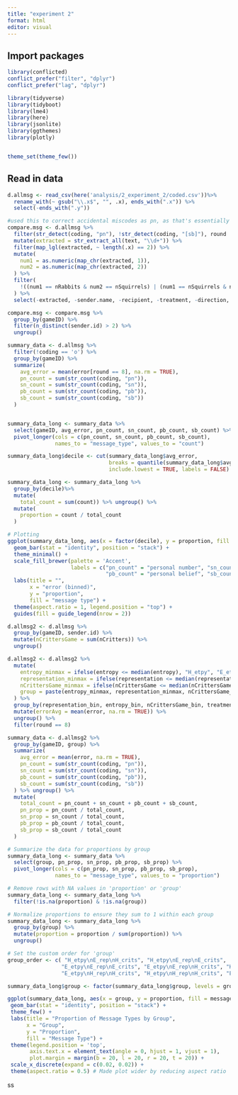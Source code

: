 ```yaml
---
title: "experiment 2"
format: html
editor: visual
---
```


## Import packages

```r
library(conflicted)  
conflict_prefer("filter", "dplyr")
conflict_prefer("lag", "dplyr")

library(tidyverse)
library(tidyboot)
library(lme4)
library(here)
library(jsonlite)
library(ggthemes)
library(plotly)


theme_set(theme_few())
```

## Read in data

```r

d.allmsg <- read_csv(here('analysis/2_experiment_2/coded.csv'))%>%
  rename_with(~ gsub("\\.x$", "", .x), ends_with(".x")) %>%
  select(-ends_with(".y"))

```

```r
#used this to correct accidental miscodes as pn, as that's essentially the default msg
compare.msg <- d.allmsg %>%
  filter(str_detect(coding, "pn"), !str_detect(coding, "[sb]"), round != 1) %>%
  mutate(extracted = str_extract_all(text, "\\d+")) %>%
  filter(map_lgl(extracted, ~ length(.x) == 2)) %>%
  mutate(
    num1 = as.numeric(map_chr(extracted, 1)),
    num2 = as.numeric(map_chr(extracted, 2))
  ) %>%
  filter(
    !((num1 == nRabbits & num2 == nSquirrels) | (num1 == nSquirrels & num2 == nRabbits)), 
  ) %>%
  select(-extracted, -sender.name, -recipient, -treatment, -direction, -guess, -confidence)

compare.msg <- compare.msg %>%
  group_by(gameID) %>%
  filter(n_distinct(sender.id) > 2) %>%
  ungroup()
```

```r
summary_data <- d.allmsg %>%
  filter(!coding == 'o') %>%
  group_by(gameID) %>%
  summarize(
    avg_error = mean(error[round == 8], na.rm = TRUE),
    pn_count = sum(str_count(coding, "pn")),
    sn_count = sum(str_count(coding, "sn")),
    pb_count = sum(str_count(coding, "pb")),
    sb_count = sum(str_count(coding, "sb"))
  ) 


summary_data_long <- summary_data %>%
  select(gameID, avg_error, pn_count, sn_count, pb_count, sb_count) %>%
  pivot_longer(cols = c(pn_count, sn_count, pb_count, sb_count), 
               names_to = "message_type", values_to = "count")

summary_data_long$decile <- cut(summary_data_long$avg_error, 
                                breaks = quantile(summary_data_long$avg_error, probs = seq(0, 1, 0.2), na.rm = TRUE), 
                                include.lowest = TRUE, labels = FALSE)

summary_data_long <- summary_data_long %>%
  group_by(decile)%>% 
  mutate(
    total_count = sum(count)) %>% ungroup() %>%
  mutate(
    proportion = count / total_count
  ) 

# Plotting
ggplot(summary_data_long, aes(x = factor(decile), y = proportion, fill = message_type)) +
  geom_bar(stat = "identity", position = "stack") +
  theme_minimal() +
  scale_fill_brewer(palette = 'Accent', 
                    labels = c("pn_count" = "personal number", "sn_count" = "social number",
                               "pb_count" = "personal belief", "sb_count" = "social belief")) +
  labs(title = "",
       x = "error (binned)",
       y = "proportion",
       fill = "message type") +
  theme(aspect.ratio = 1, legend.position = "top") +
  guides(fill = guide_legend(nrow = 2))

```

```r
d.allmsg2 <- d.allmsg %>%
  group_by(gameID, sender.id) %>%
  mutate(nCrittersGame = sum(nCritters)) %>%
  ungroup()

d.allmsg2 <- d.allmsg2 %>% 
  mutate(
    entropy_minmax = ifelse(entropy <= median(entropy), "H_etpy", "E_etpy"),
    representation_minmax = ifelse(representation <= median(representation), "E_rep", "H_rep"),
    nCrittersGame_minmax = ifelse(nCrittersGame <= median(nCrittersGame), "H_crits", "E_crits"),
    group = paste(entropy_minmax, representation_minmax, nCrittersGame_minmax, sep = "\n")
  ) %>%
  group_by(representation_bin, entropy_bin, nCrittersGame_bin, treatment) %>%
  mutate(errorAvg = mean(error, na.rm = TRUE)) %>% 
  ungroup() %>% 
  filter(round == 8)

summary_data <- d.allmsg2 %>%
  group_by(gameID, group) %>%
  summarize(
    avg_error = mean(error, na.rm = TRUE),
    pn_count = sum(str_count(coding, "pn")),
    sn_count = sum(str_count(coding, "sn")),
    pb_count = sum(str_count(coding, "pb")),
    sb_count = sum(str_count(coding, "sb"))
  ) %>% ungroup() %>%
  mutate(
    total_count = pn_count + sn_count + pb_count + sb_count,
    pn_prop = pn_count / total_count,
    sn_prop = sn_count / total_count,
    pb_prop = pb_count / total_count,
    sb_prop = sb_count / total_count
  )

# Summarize the data for proportions by group
summary_data_long <- summary_data %>%
  select(group, pn_prop, sn_prop, pb_prop, sb_prop) %>%
  pivot_longer(cols = c(pn_prop, sn_prop, pb_prop, sb_prop), 
               names_to = "message_type", values_to = "proportion")

# Remove rows with NA values in 'proportion' or 'group'
summary_data_long <- summary_data_long %>%
  filter(!is.na(proportion) & !is.na(group))

# Normalize proportions to ensure they sum to 1 within each group
summary_data_long <- summary_data_long %>%
  group_by(group) %>%
  mutate(proportion = proportion / sum(proportion)) %>%
  ungroup()

# Set the custom order for 'group'
group_order <- c( "H_etpy\nE_rep\nH_crits", "H_etpy\nE_rep\nE_crits",
                 "E_etpy\nE_rep\nE_crits", "E_etpy\nE_rep\nH_crits", "H_etpy\nH_rep\nE_crits",
                 "E_etpy\nH_rep\nH_crits", "H_etpy\nH_rep\nH_crits", "E_etpy\nH_rep\nE_crits")

summary_data_long$group <- factor(summary_data_long$group, levels = group_order)

ggplot(summary_data_long, aes(x = group, y = proportion, fill = message_type)) +
 geom_bar(stat = "identity", position = "stack") +
 theme_few() +
 labs(title = "Proportion of Message Types by Group",
      x = "Group", 
      y = "Proportion",
      fill = "Message Type") +
 theme(legend.position = 'top',
       axis.text.x = element_text(angle = 0, hjust = 1, vjust = 1),
       plot.margin = margin(b = 20, l = 20, r = 20, t = 20)) +
 scale_x_discrete(expand = c(0.02, 0.02)) +
 theme(aspect.ratio = 0.5) # Made plot wider by reducing aspect ratio
```

ss
